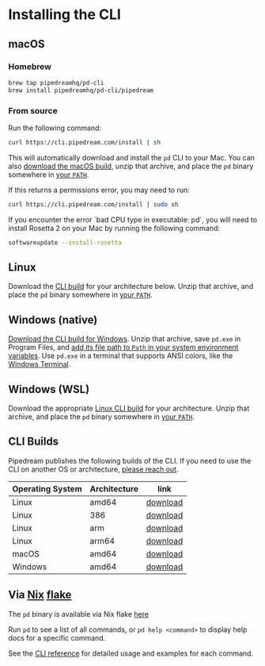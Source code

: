
# Installing the CLI

<VideoPlayer src="https://www.youtube.com/embed/CelgPjcB2nU" title="Installing the CLI"/>

## macOS

### Homebrew

```bash
brew tap pipedreamhq/pd-cli
brew install pipedreamhq/pd-cli/pipedream
```

### From source

Run the following command:

```bash
curl https://cli.pipedream.com/install | sh
```

This will automatically download and install the `pd` CLI to your Mac. You can also [download the macOS build](https://cli.pipedream.com/darwin/amd64/latest/pd.zip), unzip that archive, and place the `pd` binary somewhere in [your `PATH`](https://opensource.com/article/17/6/set-path-linux). 

If this returns a permissions error, you may need to run:

```bash
curl https://cli.pipedream.com/install | sudo sh
```

<Callout type="info" emoji="ℹ️">
If you encounter the error `bad CPU type in executable: pd`, you will need to install Rosetta 2 on your Mac by running the following command:

```bash
softwareupdate --install-rosetta
```
</Callout>

## Linux

Download the [CLI build](#cli-builds) for your architecture below. Unzip that archive, and place the `pd` binary somewhere in [your `PATH`](https://opensource.com/article/17/6/set-path-linux).

## Windows (native)

[Download the CLI build for Windows](https://cli.pipedream.com/windows/amd64/latest/pd.zip). Unzip that archive, save `pd.exe` in Program Files, and [add its file path to `Path` in your system environment variables](https://www.architectryan.com/2018/03/17/add-to-the-path-on-windows-10/). Use `pd.exe` in a terminal that supports ANSI colors, like the [Windows Terminal](https://github.com/microsoft/terminal).

## Windows (WSL)

Download the appropriate [Linux CLI build](#cli-builds) for your architecture. Unzip that archive, and place the `pd` binary somewhere in [your `PATH`](https://opensource.com/article/17/6/set-path-linux).

## CLI Builds

Pipedream publishes the following builds of the CLI. If you need to use the CLI on another OS or architecture, [please reach out](https://docs.pipedream.com/support/).

| Operating System | Architecture | link                                                              |
| ---------------- | ------------ | ----------------------------------------------------------------- |
| Linux            | amd64        | [download](https://cli.pipedream.com/linux/amd64/latest/pd.zip)   |
| Linux            | 386          | [download](https://cli.pipedream.com/linux/386/latest/pd.zip)     |
| Linux            | arm          | [download](https://cli.pipedream.com/linux/arm/latest/pd.zip)     |
| Linux            | arm64        | [download](https://cli.pipedream.com/linux/arm64/latest/pd.zip)   |
| macOS            | amd64        | [download](https://cli.pipedream.com/darwin/amd64/latest/pd.zip)  |
| Windows          | amd64        | [download](https://cli.pipedream.com/windows/amd64/latest/pd.zip) |

## Via [Nix](https://nixos.org/) [flake](https://nixos.wiki/wiki/Flakes)

The `pd` binary is available via Nix flake [here](https://github.com/planet-a-ventures/pipedream-cli)

Run `pd` to see a list of all commands, or `pd help <command>` to display help docs for a specific command.

See the [CLI reference](/cli/reference/) for detailed usage and examples for each command.

